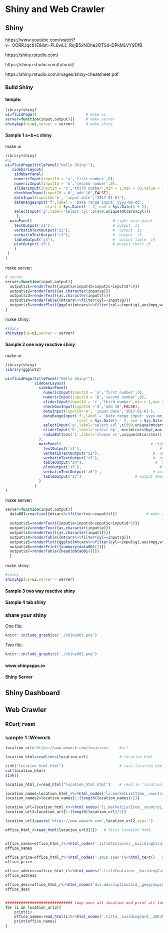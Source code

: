 # Shiny and Web Crawler
## Shiny

https://www.youtube.com/watch?v=_0ORRJqctHE&list=PL6wLL_RojB5xNOhe2OTSd-DPkMLVY9DfB

https://shiny.rstudio.com/

https://shiny.rstudio.com/tutorial/


https://shiny.rstudio.com/images/shiny-cheatsheet.pdf

### Build Shiny

#### temple:
```r
library(shiny)
ui=fluidPage()                      # make ui
server=function(input,output){}     # make server
shinyApp(ui=ui,server = server)     # make shiny
```

#### Sample 1 a+b+c shiny

make ui
```r
library(shiny)
#ui
ui=fluidPage(titlePanel("Hello Shiny!"),                                      # title 
   sidebarLayout(                                                             # type of layout
    sidebarPanel(                                                             # left side panel
    numericInput(inputId = 'a','first number',0),                             # numericInput into a and defalt is 0 
    numericInput(inputId = 'b','second number',0),                            # numericInput into b and defalt is 0 
    sliderInput(inputId = 'c','third number',min = 1,max = 50,value = 30),    # numericInput into c and defalt is 30
    checkboxInput(inputId ='d','add 10',FALSE),                               # 1/0 into d and defalt is 0 
    dateInput(inputId='e', 'input date','2017-01-01'),                        # date input to e
    dateRangeInput('f',label = 'Date range input: yyyy-mm-dd',                # date range to f
                  start = Sys.Date() - 2, end = Sys.Date() + 2),
    selectInput('g',label='select cyl',c(999,unique(mtcars$cyl)))             # selectInput to g
     ),
  mainPanel(                                    # right main panel
    textOutput('z1'),                           # output  z1
    verbatimTextOutput("z2"),                   #  output  z2
    verbatimTextOutput("z3"),                   #  output  z3
    tableOutput("z4"),                          #  output table  z4
    plotOutput('z5')                            # output chart z5
    )
 )
)
```


make server:
```r
# server
server=function(input,output){ 
  output$z1=renderText({input$a+input$b+input$c+input$d*10})           # output  number (z1 =a+b+c+d) as text 
  output$z2=renderText({as.character(input$e)})                         # output date z2 as text
  output$z3=renderText({as.character(input$f)})                         # output date z3 as text
  output$z4=renderTable({mtcars%>%filter(cyl==input$g)})                # output date z4 as table
  output$z5=renderPlot({ggplot(mtcars%>%filter(cyl==input$g),aes(mpg,wt))+geom_point()}) # output date z5 as plot
}
```
make shiny:
```r
#shiny
shinyApp(ui=ui,server = server)
```


#### Sample 2 one way reactive shiny 

make ui:
```r
library(shiny)
library(ggplot2)

ui=fluidPage(titlePanel("Hello Shiny!"),                                                   # title 
             sidebarLayout(                                                                # type of layout
               sidebarPanel(                                                               # left side panel
                 numericInput(inputId = 'a','first number',0),                             # numericInput into a and defalt is 0 
                 numericInput(inputId = 'b','second number',0),                            # numericInput into b and defalt is 0 
                 sliderInput(inputId = 'c','third number',min = 1,max = 50,value = 30),    # sliderInput into c and defalt is 30
                 checkboxInput(inputId ='d','add 10',FALSE),                               # 1/0 into d and defalt is 0 
                 dateInput(inputId='e', 'input date','2017-01-01'),                        # date input to e
                 dateRangeInput('f',label = 'Date range input: yyyy-mm-dd',                # date range to f
                                start = Sys.Date() - 2, end = Sys.Date() + 2),
                 selectInput('g',label='select cyl',c(999,unique(mtcars$cyl))),                    # selectInput cyl to g
                 sliderInput('h',label='select hp', min(mtcars$hp),max(mtcars$hp),median(mtcars$hp)),    # sliderInput hp to h
                 radioButtons('i',label='choose vs',unique(mtcars$vs))         # radioButtons vs to i
               ),
               mainPanel(                                        # right main panel
                 textOutput('z1'),                                   # output  z1
                 verbatimTextOutput("z2"),                        #  output  z2
                 verbatimTextOutput("z3"),                        #  output  z3
                 tableOutput("z4"),                                #  output table  z4
                 plotOutput('z5'),                                   # output chart z5
                 verbatimTextOutput('z6') ,                       # output summary z6
                 tableOutput('z7')                        # output head data z7
               )
             )
)
```



make server:
```r
server=function(input,output){
  data001=reactive({mtcars%>%filter(vs==input$i)})             # make a reactive data001() base on input i
  
  output$z1=renderText({input$a+input$b+input$c+input$d*10})           # output  number (z1 =a+b+c+d) as text 
  output$z2=renderText({as.character(input$e)})                         # output date to z2 as text
  output$z3=renderText({as.character(input$f)})                         # output date to z3 as text
  output$z4=renderTable({mtcars%>%filter(cyl==input$g)})                # output date to z4 as table
  output$z5=renderPlot({ggplot(mtcars%>%filter(cyl==input$g),aes(mpg,wt))+geom_point()})     # output date z4 as table
  output$z6=renderPrint({summary(data001())})                           #output summary to z6 as print
  output$z7=renderTable({head(data001())})                             #output head to z7 as print
  }
```
make shiny:
```r
#shiny
shinyApp(ui=ui,server = server)
```




#### Sample 3 two way reactive shiny 

#### Sample 4 tab shiny




### share your shiny 

One file:
```r
knitr::include_graphics('./shiny003.png')
```

Two file:
```r
knitr::include_graphics('./shiny002.png')
```

#### www.shinyapps.io 

#### Shiny Server

## Shiny Dashboard

## Web Crawler

### RCurl; rvest


### sample 1 :Wework
```r
location_url='https://www.wework.com/locations'    #url

location_html=readLines(location_url)              # location html

sink("location_html.html")                         # save location html to "location_html.html"
cat(location_html)
sink()

location_html_r=read_html("location_html.html")    # read in "location_html.html"

location_names=location_html_r%>%html_nodes('li.marketListItem__countryList__2KKre a')%>%html_text() #location_names
location_names2=location_names[1:(length(location_names)/2)]

location_url=location_html_r%>%html_nodes('li.marketListItem__countryList__2KKre a')%>%html_attr("href") #location_names_url
location_url2=location_url[1:(length(location_url)/2)]

location_url3=paste('https://www.wework.com',location_url2,sep='')    

office_html_r=read_html(location_url3[1])   # first location html


office_names=office_html_r%>%html_nodes('.titleContainer__buildingCard__jJ9-z h3')%>%html_text()  # first location office names 
office_names

office_price=office_html_r%>%html_nodes('.sm10 span')%>%html_text()   # first location office price 
office_price

office_address=office_html_r%>%html_nodes('.titleContainer__buildingCard__jJ9-z div')%>%html_text() # first location office address 
office_address

office_desc=office_html_r%>%html_nodes('div.descriptionCard__geogrouping__FnElF p')%>%html_text() # first location office description
office_desc


############################## loop over all location and print all locations office name #####################
for (i in location_url3){
    print(i)
    office_names=read_html(i)%>%html_nodes('.title__buildingCard__1AK3U')%>%html_text()
    print(office_names)
}
```








